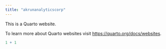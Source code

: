 ```yaml
---
title: "akrunanalyticscorp"
---
```


This is a Quarto website.

To learn more about Quarto websites visit <https://quarto.org/docs/websites>.

```r
1 + 1
```
